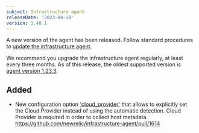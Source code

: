 ```yaml
---
subject: Infrastructure agent
releaseDate: '2023-04-18'
version: 1.40.1
---
```


A new version of the agent has been released. Follow standard procedures to [update the infrastructure agent](/docs/infrastructure/install-configure-manage-infrastructure/update-or-uninstall/update-infrastructure-agent).

We recommend you upgrade the infrastructure agent regularly, at least every three months. As of this release, the oldest supported version is [agent version 1.23.3](/docs/release-notes/infrastructure-release-notes/infrastructure-agent-release-notes/new-relic-infrastructure-agent-1233).


## Added
* New configuration option ['cloud_provider'](https://docs.newrelic.com/docs/infrastructure/install-infrastructure-agent/configuration/infrastructure-agent-configuration-settings/#cloud-provider) that allows to explicitly set the Cloud Provider instead of using the automatic detection. Cloud Provider is required in order to collect host metadata. https://github.com/newrelic/infrastructure-agent/pull/1614
